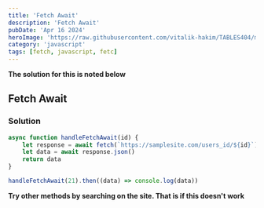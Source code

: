 ```yaml
---
title: 'Fetch Await'
description: 'Fetch Await'
pubDate: 'Apr 16 2024'
heroImage: 'https://raw.githubusercontent.com/vitalik-hakim/TABLES404/main/error_b/JavaScript.png'
category: 'javascript'
tags: [fetch, javascript, fetc]
---
```


**The solution for this is noted below**

## Fetch Await

### Solution

```javascript
async function handleFetchAwait(id) {
	let response = await fetch(`https://samplesite.com/users_id/${id}`)
	let data = await response.json()
	return data
}

handleFetchAwait(21).then((data) => console.log(data))
```

**Try other methods by searching on the site. That is if this doesn't work**
